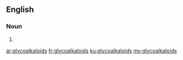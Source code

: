 ==English==

===Noun===
{{head|en}}

# {{plural of|glycoalkaloid}}

[[ar:glycoalkaloids]]
[[fr:glycoalkaloids]]
[[ku:glycoalkaloids]]
[[my:glycoalkaloids]]